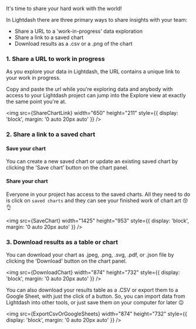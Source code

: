 
It's time to share your hard work with the world!

In Lightdash there are three primary ways to share insights with your team:

- Share a URL to a 'work-in-progress' data exploration
- Share a link to a saved chart
- Download results as a .csv or a .png of the chart

### 1. Share a URL to work in progress

As you explore your data in Lightdash, the URL contains a unique link to your work in progress.

Copy and paste the url while you're exploring data and anybody with access to your Lightdash project can jump into the Explore view at exactly the same point you're at.

<img
  src={ShareChartLink}
  width="650"
  height="211"
  style={{ display: 'block', margin: '0 auto 20px auto' }}
/>

### 2. Share a link to a saved chart

#### Save your chart

You can create a new saved chart or update an existing saved chart by clicking the 'Save chart' button on the chart panel.

#### Share your chart

Everyone in your project has access to the saved charts. All they need to do is click on `saved charts` and they can see your finished work of chart art 😚👌

<img
  src={SaveChart}
  width="1425"
  height="953"
  style={{ display: 'block', margin: '0 auto 20px auto' }}
/>

### 3. Download results as a table or chart

You can download your chart as .jpeg, .png, .svg, .pdf, or .json file by clicking the 'Download' button on the chart panel.

<img
  src={DownloadChart}
  width="874"
  height="732"
  style={{ display: 'block', margin: '0 auto 20px auto' }}
/>

You can also download your results table as a .CSV or export them to a Google Sheet, with just the click of a button. So, you can import data from Lightdash into other tools, or just save them on your computer for later 😉

<img
  src={ExportCsvOrGoogleSheets}
  width="874"
  height="732"
  style={{ display: 'block', margin: '0 auto 20px auto' }}
/>
